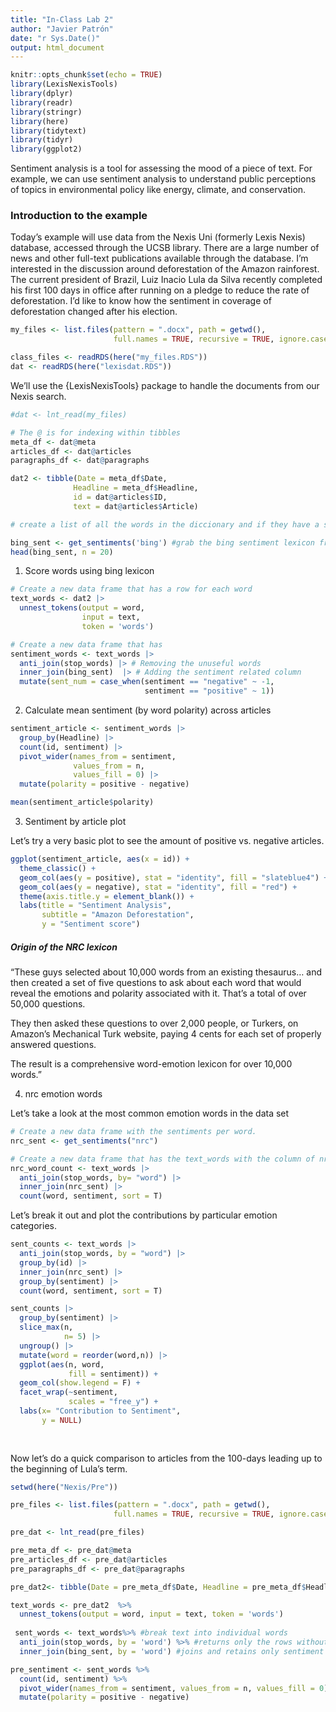 ```yaml
---
title: "In-Class Lab 2"
author: "Javier Patrón"
date: "r Sys.Date()"
output: html_document
---
```


```r
knitr::opts_chunk$set(echo = TRUE)
library(LexisNexisTools)
library(dplyr)
library(readr)
library(stringr)
library(here)
library(tidytext)
library(tidyr)
library(ggplot2)
```

Sentiment analysis is a tool for assessing the mood of a piece of text. For example, we can use sentiment analysis to understand public perceptions of topics in environmental policy like energy, climate, and conservation.

### Introduction to the example

Today's example will use data from the Nexis Uni (formerly Lexis Nexis) database, accessed through the UCSB library. There are a large number of news and other full-text publications available through the database. I'm interested in the discussion around deforestation of the Amazon rainforest. The current president of Brazil, Luiz Inacio Lula da Silva recently completed his first 100 days in office after running on a pledge to reduce the rate of deforestation. I'd like to know how the sentiment in coverage of deforestation changed after his election.

```r


my_files <- list.files(pattern = ".docx", path = getwd(),
                       full.names = TRUE, recursive = TRUE, ignore.case = TRUE)

class_files <- readRDS(here("my_files.RDS"))
dat <- readRDS(here("lexisdat.RDS"))

```

We'll use the {LexisNexisTools} package to handle the documents from our Nexis search.

```r
#dat <- lnt_read(my_files)

# The @ is for indexing within tibbles
meta_df <- dat@meta
articles_df <- dat@articles
paragraphs_df <- dat@paragraphs

dat2 <- tibble(Date = meta_df$Date, 
              Headline = meta_df$Headline, 
              id = dat@articles$ID, 
              text = dat@articles$Article)

```

```r

# create a list of all the words in the diccionary and if they have a sentiment word attached like "positive" or "negative".

bing_sent <- get_sentiments('bing') #grab the bing sentiment lexicon from tidytext
head(bing_sent, n = 20)
```

1.  Score words using bing lexicon
```r
# Create a new data frame that has a row for each word
text_words <- dat2 |> 
  unnest_tokens(output = word, 
                input = text,
                token = 'words')

# Create a new data frame that has 
sentiment_words <- text_words |> 
  anti_join(stop_words) |> # Removing the unuseful words
  inner_join(bing_sent)  |> # Adding the sentiment related column
  mutate(sent_num = case_when(sentiment == "negative" ~ -1,
                              sentiment == "positive" ~ 1))

```

2.  Calculate mean sentiment (by word polarity) across articles
```r
sentiment_article <- sentiment_words |> 
  group_by(Headline) |> 
  count(id, sentiment) |> 
  pivot_wider(names_from = sentiment, 
              values_from = n,
              values_fill = 0) |> 
  mutate(polarity = positive - negative)

mean(sentiment_article$polarity)

```

3.  Sentiment by article plot

Let's try a very basic plot to see the amount of positive vs. negative articles.
```r

ggplot(sentiment_article, aes(x = id)) +
  theme_classic() +
  geom_col(aes(y = positive), stat = "identity", fill = "slateblue4") +
  geom_col(aes(y = negative), stat = "identity", fill = "red") +
  theme(axis.title.y = element_blank()) +
  labs(title = "Sentiment Analysis",
       subtitle = "Amazon Deforestation", 
       y = "Sentiment score")

```

##### Origin of the NRC lexicon

"These guys selected about 10,000 words from an existing thesaurus... and then created a set of five questions to ask about each word that would reveal the emotions and polarity associated with it. That's a total of over 50,000 questions.

They then asked these questions to over 2,000 people, or Turkers, on Amazon's Mechanical Turk website, paying 4 cents for each set of properly answered questions.

The result is a comprehensive word-emotion lexicon for over 10,000 words."

4.  nrc emotion words

Let's take a look at the most common emotion words in the data set

```r
# Create a new data frame with the sentiments per word.
nrc_sent <- get_sentiments("nrc")

# Create a new data frame that has the text_words with the column of nrc sentiment
nrc_word_count <- text_words |> 
  anti_join(stop_words, by= "word") |> 
  inner_join(nrc_sent) |> 
  count(word, sentiment, sort = T) 
```


Let's break it out and plot the contributions by particular emotion categories.

```r
sent_counts <- text_words |> 
  anti_join(stop_words, by = "word") |> 
  group_by(id) |> 
  inner_join(nrc_sent) |> 
  group_by(sentiment) |> 
  count(word, sentiment, sort = T)

sent_counts |> 
  group_by(sentiment) |> 
  slice_max(n, 
            n= 5) |> 
  ungroup() |> 
  mutate(word = reorder(word,n)) |> 
  ggplot(aes(n, word, 
             fill = sentiment)) +
  geom_col(show.legend = F) +
  facet_wrap(~sentiment, 
             scales = "free_y") +
  labs(x= "Contribution to Sentiment", 
       y = NULL)
  
  
```

Now let's do a quick comparison to articles from the 100-days leading up to the beginning of Lula's term.

```r
setwd(here("Nexis/Pre"))

pre_files <- list.files(pattern = ".docx", path = getwd(),
                       full.names = TRUE, recursive = TRUE, ignore.case = TRUE)

pre_dat <- lnt_read(pre_files)

pre_meta_df <- pre_dat@meta
pre_articles_df <- pre_dat@articles
pre_paragraphs_df <- pre_dat@paragraphs

pre_dat2<- tibble(Date = pre_meta_df$Date, Headline = pre_meta_df$Headline, id = pre_dat@articles$ID, text = pre_dat@articles$Article)

```

```r
text_words <- pre_dat2  %>%
  unnest_tokens(output = word, input = text, token = 'words')
 
 sent_words <- text_words%>% #break text into individual words
  anti_join(stop_words, by = 'word') %>% #returns only the rows without stop words
  inner_join(bing_sent, by = 'word') #joins and retains only sentiment words
```

```r
pre_sentiment <- sent_words %>%
  count(id, sentiment) %>%
  pivot_wider(names_from = sentiment, values_from = n, values_fill = 0) %>% 
  mutate(polarity = positive - negative)
```



